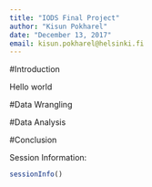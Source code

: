 ```yaml
---
title: "IODS Final Project"
author: "Kisun Pokharel"
date: "December 13, 2017"
email: kisun.pokharel@helsinki.fi
---
```


#Introduction  

Hello world  

#Data Wrangling  

#Data Analysis  

#Conclusion  

Session Information:
```r
sessionInfo()
```
